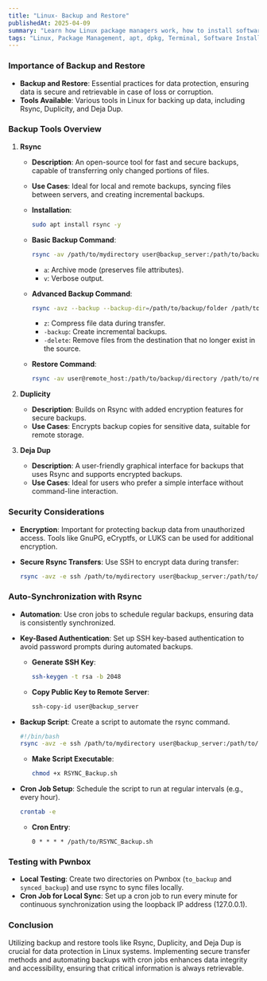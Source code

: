 ```yaml
---
title: "Linux- Backup and Restore"
publishedAt: 2025-04-09
summary: "Learn how Linux package managers work, how to install software, and manage dependencies with apt, dpkg, and more."
tags: "Linux, Package Management, apt, dpkg, Terminal, Software Installation"
---
```



### Importance of Backup and Restore

- **Backup and Restore**: Essential practices for data protection, ensuring data is secure and retrievable in case of loss or corruption.
- **Tools Available**: Various tools in Linux for backing up data, including Rsync, Duplicity, and Deja Dup.

### Backup Tools Overview

1. **Rsync**
    - **Description**: An open-source tool for fast and secure backups, capable of transferring only changed portions of files.
    - **Use Cases**: Ideal for local and remote backups, syncing files between servers, and creating incremental backups.
    - **Installation**:
        
        ```bash
        sudo apt install rsync -y
        
        ```
        
    - **Basic Backup Command**:
        
        ```bash
        rsync -av /path/to/mydirectory user@backup_server:/path/to/backup/directory
        
        ```
        
        - `a`: Archive mode (preserves file attributes).
        - `v`: Verbose output.
    - **Advanced Backup Command**:
        
        ```bash
        rsync -avz --backup --backup-dir=/path/to/backup/folder /path/to/mydirectory user@backup_server:/path/to/backup/directory
        
        ```
        
        - `z`: Compress file data during transfer.
        - `-backup`: Create incremental backups.
        - `-delete`: Remove files from the destination that no longer exist in the source.
    - **Restore Command**:
        
        ```bash
        rsync -av user@remote_host:/path/to/backup/directory /path/to/restore/directory
        
        ```
        
2. **Duplicity**
    - **Description**: Builds on Rsync with added encryption features for secure backups.
    - **Use Cases**: Encrypts backup copies for sensitive data, suitable for remote storage.
3. **Deja Dup**
    - **Description**: A user-friendly graphical interface for backups that uses Rsync and supports encrypted backups.
    - **Use Cases**: Ideal for users who prefer a simple interface without command-line interaction.

### Security Considerations

- **Encryption**: Important for protecting backup data from unauthorized access. Tools like GnuPG, eCryptfs, or LUKS can be used for additional encryption.
- **Secure Rsync Transfers**: Use SSH to encrypt data during transfer:
    
    ```bash
    rsync -avz -e ssh /path/to/mydirectory user@backup_server:/path/to/backup/directory
    
    ```
    

### Auto-Synchronization with Rsync

- **Automation**: Use cron jobs to schedule regular backups, ensuring data is consistently synchronized.
- **Key-Based Authentication**: Set up SSH key-based authentication to avoid password prompts during automated backups.
    - **Generate SSH Key**:
        
        ```bash
        ssh-keygen -t rsa -b 2048
        
        ```
        
    - **Copy Public Key to Remote Server**:
        
        ```bash
        ssh-copy-id user@backup_server
        
        ```
        
- **Backup Script**: Create a script to automate the rsync command.
    
    ```bash
    #!/bin/bash
    rsync -avz -e ssh /path/to/mydirectory user@backup_server:/path/to/backup/directory
    
    ```
    
    - **Make Script Executable**:
        
        ```bash
        chmod +x RSYNC_Backup.sh
        
        ```
        
- **Cron Job Setup**: Schedule the script to run at regular intervals (e.g., every hour).
    
    ```bash
    crontab -e
    
    ```
    
    - **Cron Entry**:
        
        ```
        0 * * * * /path/to/RSYNC_Backup.sh
        
        ```
        

### Testing with Pwnbox

- **Local Testing**: Create two directories on Pwnbox (`to_backup` and `synced_backup`) and use rsync to sync files locally.
- **Cron Job for Local Sync**: Set up a cron job to run every minute for continuous synchronization using the loopback IP address (127.0.0.1).

### Conclusion

Utilizing backup and restore tools like Rsync, Duplicity, and Deja Dup is crucial for data protection in Linux systems. Implementing secure transfer methods and automating backups with cron jobs enhances data integrity and accessibility, ensuring that critical information is always retrievable.